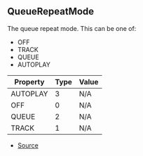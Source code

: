 ## QueueRepeatMode

The queue repeat mode. This can be one of:
- OFF
- TRACK
- QUEUE
- AUTOPLAY

| Property | Type | Value |
| ----------- | ----------- | ----------- |
| AUTOPLAY | 3 | N/A |
| OFF | 0 | N/A |
| QUEUE | 2 | N/A |
| TRACK | 1 | N/A |


- [Source](https://github.com/Androz2091/discord-player/blob/074396c/packages/discord-player/src/types/types.ts#L240)
